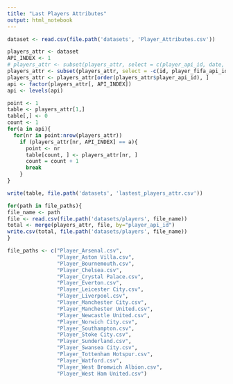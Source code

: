 ```yaml
---
title: "Last Players Attributes"
output: html_notebook
---
```


```r
dataset <- read.csv(file.path('datasets', 'Player_Attributes.csv'))
```


```r
players_attr <- dataset
API_INDEX <- 1
# players_attr <- subset(players_attr, select = c(player_api_id, date, overall_rating, potential, ball_control, acceleration, dribbling, strength, long_passing, crossing))
players_attr <- subset(players_attr, select = -c(id, player_fifa_api_id, date))
players_attr <- players_attr[order(players_attr$player_api_id), ]
api <- factor(players_attr[, API_INDEX])
api <- levels(api)
```


```r
point <- 1
table <- players_attr[1,]
table[,] <- 0
count <- 1
for(a in api){
  for(nr in point:nrow(players_attr))
    if (players_attr[nr, API_INDEX] == a){
      point <- nr
      table[count, ] <- players_attr[nr, ]
      count = count + 1 
      break
    }
}
```

```r
write(table, file.path('datasets', 'lastest_players_attr.csv'))
```


```r
for(path in file_paths){
file_name <- path
file <- read.csv(file.path('datasets/players', file_name))
total <- merge(players_attr, file, by="player_api_id")
write.csv(total, file.path('datasets/players', file_name))
}
```

```r
file_paths <- c("Player_Arsenal.csv",
                "Player_Aston Villa.csv",
                "Player_Bournemouth.csv",
                "Player_Chelsea.csv",
                "Player_Crystal Palace.csv",
                "Player_Everton.csv",
                "Player_Leicester City.csv",
                "Player_Liverpool.csv",
                "Player_Manchester City.csv",
                "Player_Manchester United.csv",
                "Player_Newcastle United.csv",
                "Player_Norwich City.csv",
                "Player_Southampton.csv",
                "Player_Stoke City.csv",
                "Player_Sunderland.csv",
                "Player_Swansea City.csv",
                "Player_Tottenham Hotspur.csv",
                "Player_Watford.csv",
                "Player_West Bromwich Albion.csv",
                "Player_West Ham United.csv")
```

